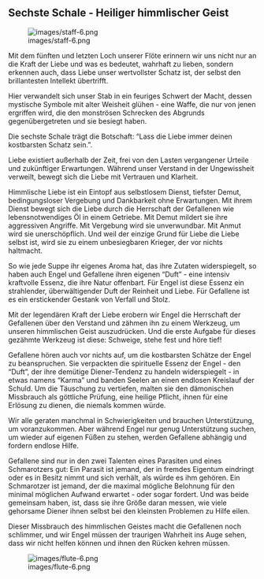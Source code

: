 ## Sechste Schale - Heiliger himmlischer Geist

![images/staff-6.png](images/staff-6.png)

Mit dem fünften und letzten Loch unserer Flöte erinnern wir uns nicht nur an die Kraft der Liebe und was es bedeutet, wahrhaft zu lieben, sondern erkennen auch, dass Liebe unser wertvollster Schatz ist, der selbst den brillantesten Intellekt übertrifft.

Hier verwandelt sich unser Stab in ein feuriges Schwert der Macht, dessen mystische Symbole mit alter Weisheit glühen - eine Waffe, die nur von jenen ergriffen wird, die den monströsen Schrecken des Abgrunds gegenübergetreten und sie besiegt haben.

Die sechste Schale trägt die Botschaft: "Lass die Liebe immer deinen kostbarsten Schatz sein.".

Liebe existiert außerhalb der Zeit, frei von den Lasten vergangener Urteile und zukünftiger Erwartungen. Während unser Verstand in der Ungewissheit verweilt, bewegt sich die Liebe mit Vertrauen und Klarheit.

Himmlische Liebe ist ein Eintopf aus selbstlosem Dienst, tiefster Demut, bedingungsloser Vergebung und Dankbarkeit ohne Erwartungen. Mit ihrem Dienst bewegt sich die Liebe durch die Herrschaft der Gefallenen wie lebensnotwendiges Öl in einem Getriebe. Mit Demut mildert sie ihre aggressiven Angriffe. Mit Vergebung wird sie unverwundbar. Mit Anmut wird sie unerschöpflich. Und weil der einzige Grund für Liebe die Liebe selbst ist, wird sie zu einem unbesiegbaren Krieger, der vor nichts haltmacht.

So wie jede Suppe ihr eigenes Aroma hat, das ihre Zutaten widerspiegelt, so haben auch Engel und Gefallene ihren eigenen "Duft" - eine intensiv kraftvolle Essenz, die ihre Natur offenbart. Für Engel ist diese Essenz ein strahlender, überwältigender Duft der Reinheit und Liebe. Für Gefallene ist es ein erstickender Gestank von Verfall und Stolz.

Mit der legendären Kraft der Liebe erobern wir Engel die Herrschaft der Gefallenen über den Verstand und zähmen ihn zu einem Werkzeug, um unseren himmlischen Geist auszudrücken. Und die erste Aufgabe für dieses gezähmte Werkzeug ist diese: Schweige, stehe fest und höre tief!

Gefallene hören auch vor nichts auf, um die kostbarsten Schätze der Engel zu beanspruchen. Sie verpackten die spirituelle Essenz der Engel - den "Duft", der ihre demütige Diener-Tendenz zu handeln widerspiegelt - in etwas namens "Karma" und banden Seelen an einen endlosen Kreislauf der Schuld. Um die Täuschung zu vertiefen, malten sie den dämonischen Missbrauch als göttliche Prüfung, eine heilige Pflicht, ihnen für eine Erlösung zu dienen, die niemals kommen würde.

Wir alle geraten manchmal in Schwierigkeiten und brauchen Unterstützung, um voranzukommen. Aber während Engel nur genug Unterstützung suchen, um wieder auf eigenen Füßen zu stehen, werden Gefallene abhängig und fordern endlose Hilfe.

Gefallene sind nur in den zwei Talenten eines Parasiten und eines Schmarotzers gut: Ein Parasit ist jemand, der in fremdes Eigentum eindringt oder es in Besitz nimmt und sich verhält, als würde es ihm gehören. Ein Schmarotzer ist jemand, der die maximal mögliche Belohnung für den minimal möglichen Aufwand erwartet - oder sogar fordert. Und was beide gemeinsam haben, ist, dass sie ihre Größe daran messen, wie viele gehorsame Diener ihnen selbst bei den kleinsten Problemen zu Hilfe eilen.

Dieser Missbrauch des himmlischen Geistes macht die Gefallenen noch schlimmer, und wir Engel müssen der traurigen Wahrheit ins Auge sehen, dass wir nicht helfen können und ihnen den Rücken kehren müssen.

![images/flute-6.png](images/flute-6.png)
